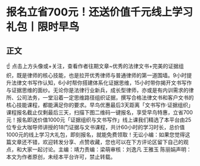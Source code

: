 # 报名立省700元！还送价值千元线上学习礼包丨限时早鸟​
## 正文
☝ 点击上方头像或+关注，查看作者往期文章~优秀的法律文书+完美的证据组织，既是律师的核心技能，也是拉开优秀律师与普通律师的第一道围墙。9小时提升法律文书写作认知，6小时帮你搭建体系化证据思维，15小时带你揭开文书写作与证据思维的面纱。无论你是法律行业新兵，成长型律师，亦或是有内训需求的律所、公司法务，一堂沿着一定思维路径组织证据，撰写合格法律文书和客户文书的核心技能课程，都能满足你的要求。早鸟优惠最后3天距离「文书写作·证据组织」课程报名截止仅剩最后三天，扫描下图二维码一键报名，享受早鸟特惠，立省700元！报名即送价值1000元「证据组织与文书写作」线上课我们精选了本平台由25位专业大咖导师讲授的18门证据与文书课程，共计60小时的学习时长，总价值1000元的线上学习大礼包，即刻报名，就能免费领取！无讼小编：如果您觉得这篇文章还不错，欢迎转发分享、点赞收藏，您也可以在下方评论区留下自己的观点，和大家一起讨论。主编：靖力责编：梁萌审核：刘逸凡 王雅玉 陈丽娟声明：本文为作者原创，未经本平台许可，禁止转载。